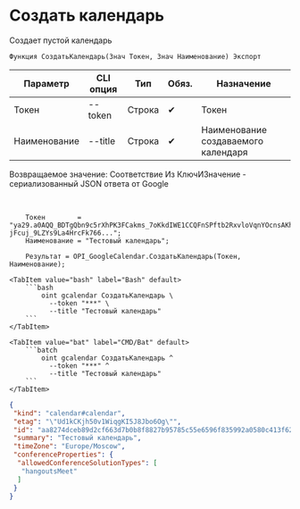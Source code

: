 ﻿---
sidebar_position: 1
description: Создать календарь и другие функции для работы с Google Calendar в Открытом пакете интеграций - бесплатной open-source библиотеке интеграций для 1С:Предприятие 8, OneScript и CLI
keywords: [1C, 1С, 1С:Предприятие, 1С:Предприятие 8.3, API, Интеграция, Сервисы, Обмен, OneScript, CLI, Google Calendar]
---


# Создать календарь
 Создает пустой календарь



`Функция СоздатьКалендарь(Знач Токен, Знач Наименование) Экспорт`

  | Параметр | CLI опция | Тип | Обяз. | Назначение |
  |-|-|-|-|-|
  | Токен | --token | Строка | &#x2714; | Токен |
  | Наименование | --title | Строка | &#x2714; | Наименование создаваемого календаря |

  
  Возвращаемое значение:   Соответствие Из КлючИЗначение - сериализованный JSON ответа от Google

<br/>




```bsl title="Пример использования для 1С:Предприятие/OneScript"
    Токен        = "ya29.a0AQQ_BDTgQbn9c5rXhPK3FCakms_7oKkdIWE1CCQFnSPftb2RxvloVqnYOcnsAKhXrD0Gq8Tz2Kgn5IBXG5E25uksZfvvTtXob-jFcuj_9LZYs9La4HrcFk766...";
    Наименование = "Тестовый календарь";

    Результат = OPI_GoogleCalendar.СоздатьКалендарь(Токен, Наименование);
```
    

 <Tabs>
  
    <TabItem value="bash" label="Bash" default>
        ```bash
            oint gcalendar СоздатьКалендарь \
              --token "***" \
              --title "Тестовый календарь"
        ```
    </TabItem>
  
    <TabItem value="bat" label="CMD/Bat" default>
        ```batch
            oint gcalendar СоздатьКалендарь ^
              --token "***" ^
              --title "Тестовый календарь"
        ```
    </TabItem>
</Tabs>


```json title="Результат"
{
 "kind": "calendar#calendar",
 "etag": "\"Ud1kCKjh50v1WiqgKI5J8Jbo6Og\"",
 "id": "aa8274dceb89d2cf663d7b0b8f8827b95785c55e6596f835992a0580c413f624@group.calendar.google.com",
 "summary": "Тестовый календарь",
 "timeZone": "Europe/Moscow",
 "conferenceProperties": {
  "allowedConferenceSolutionTypes": [
   "hangoutsMeet"
  ]
 }
}
```
